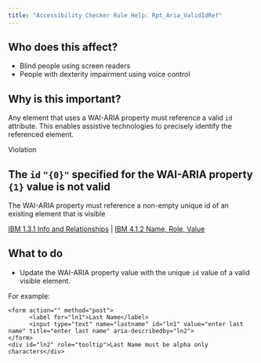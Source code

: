 ```yaml
---
title: "Accessibility Checker Rule Help: Rpt_Aria_ValidIdRef"
---
```


<div className="toolHelp">
<Row>
<Column colLg={5} colMd={3} colSm={4} className="toolLeft">

## Who does this affect?

* Blind people using screen readers
* People with dexterity impairment using voice control

## Why is this important?

Any element that uses a WAI-ARIA property must reference a valid `id` attribute. This enables assistive technologies to precisely identify the referenced element.

</Column>
<Column colLg={11} colMd={5} colSm={4} className="toolMain">

<div id="locLevel" className="level-violation">Violation</div>

## The `id` `"{0}"` specified for the WAI-ARIA property `{1}` value is not valid
The WAI-ARIA property must reference a non-empty unique id of an existing element that is visible

[IBM 1.3.1 Info and Relationships](http://www.ibm.com/able/guidelines/ci162/info_and_relationships.html) | [IBM 4.1.2 Name, Role, Value](http://www.ibm.com/able/guidelines/ci162/name_role_value.html)

<div id="locSnippet"></div>

## What to do

 * Update the WAI-ARIA property value with the unique `id` value of a valid visible element.

For example:

```
<form action="" method="post">
      <label for="ln1">Last Name</label>
      <input type="text" name="lastname" id="ln1" value="enter last name" title="enter last name" aria-describedby="ln2">
</form>
<div id="ln2" role="tooltip">Last Name must be alpha only characters</div>
```

</Column>
</Row>
</div>

